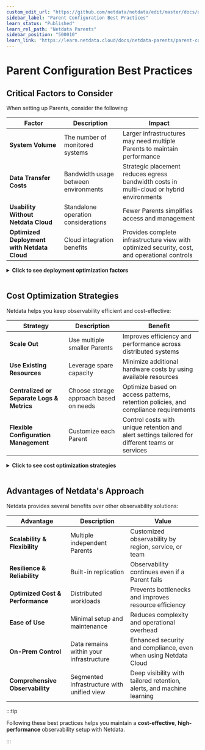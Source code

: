 ```yaml
---
custom_edit_url: "https://github.com/netdata/netdata/edit/master/docs/observability-centralization-points/best-practices.md"
sidebar_label: "Parent Configuration Best Practices"
learn_status: "Published"
learn_rel_path: "Netdata Parents"
sidebar_position: "500010"
learn_link: "https://learn.netdata.cloud/docs/netdata-parents/parent-configuration-best-practices"
---
```


# Parent Configuration Best Practices

## Critical Factors to Consider

When setting up Parents, consider the following:

| Factor                                      | Description                          | Impact                                                                                        |
|---------------------------------------------|--------------------------------------|-----------------------------------------------------------------------------------------------|
| **System Volume**                           | The number of monitored systems      | Larger infrastructures may need multiple Parents to maintain performance                      |
| **Data Transfer Costs**                     | Bandwidth usage between environments | Strategic placement reduces egress bandwidth costs in multi-cloud or hybrid environments      |
| **Usability Without Netdata Cloud**         | Standalone operation considerations  | Fewer Parents simplifies access and management                                                |
| **Optimized Deployment with Netdata Cloud** | Cloud integration benefits           | Provides complete infrastructure view with optimized security, cost, and operational controls |

<details>
<summary><strong>Click to see deployment optimization factors</strong></summary><br/>

```mermaid
flowchart TB
    A[A]
    B[B]
    C[C]
    D[D]
    B1[B1]
    C1[C1]
    D1[D1]
    A("**Optimized Deployment**<br/>with Netdata Cloud")
    B("Security")
    C("Cost")
    D("Operational Needs")
    B1("Internet access controls")
    C1("Bandwidth and<br/>resource allocation")
    D1("Regional, service, or<br/>team-based isolation")
    A --> B
    A --> C
    A --> D
    B --> B1
    C --> C1
    D --> D1
    classDef default fill: #f9f9f9, stroke: #333, stroke-width: 2px, color: #2c3e50, rx: 10, ry: 10
    classDef factors fill: #e8f5e8, stroke: #27ae60, stroke-width: 2px, color: #2c3e50, rx: 10, ry: 10
    class A default
    class B factors
    class C factors
    class D factors
    class B1 factors
    class C1 factors
    class D1 factors
```

</details><br/>

## Cost Optimization Strategies

Netdata helps you keep observability efficient and cost-effective:

| Strategy                                   | Description                            | Benefit                                                                                         |
|--------------------------------------------|----------------------------------------|-------------------------------------------------------------------------------------------------|
| **Scale Out**                              | Use multiple smaller Parents           | Improves efficiency and performance across distributed systems                                  |
| **Use Existing Resources**                 | Leverage spare capacity                | Minimize additional hardware costs by using available resources                                 |
| **Centralized or Separate Logs & Metrics** | Choose storage approach based on needs | Optimize based on access patterns, retention policies, and compliance requirements              |
| **Flexible Configuration Management**      | Customize each Parent                  | Control costs with unique retention and alert settings tailored for different teams or services |

<details>
<summary><strong>Click to see cost optimization strategies</strong></summary><br/>

```mermaid
flowchart TB
    A[A]
    B[B]
    C[C]
    D[D]
    E[E]
    B1[B1]
    C1[C1]
    D1[D1]
    E1[E1]
    A("**Cost Optimization**<br/>Strategies")
    B("Scale Out")
    C("Use Existing<br/>Resources")
    D("Centralized or<br/>Separate Logs & Metrics")
    E("Flexible<br/>Configuration Management")
    B1("Multiple smaller<br/>Parents")
    C1("Leverage spare capacity")
    D1("Based on access needs,<br/>retention policies,<br/>and compliance")
    E1("Unique settings for<br/>different teams or services")
    A --> B
    A --> C
    A --> D
    A --> E
    B --> B1
    C --> C1
    D --> D1
    E --> E1
    classDef default fill: #f9f9f9, stroke: #333, stroke-width: 2px, color: #2c3e50, rx: 10, ry: 10
    classDef strategies fill: #e8f5e8, stroke: #27ae60, stroke-width: 2px, color: #2c3e50, rx: 10, ry: 10
    class A default
    class B strategies
    class C strategies
    class D strategies
    class E strategies
    class B1 strategies
    class C1 strategies
    class D1 strategies
    class E1 strategies
```

</details><br/>

## Advantages of Netdata's Approach

Netdata provides several benefits over other observability solutions:

| Advantage                        | Description                                | Value                                                                 |
|----------------------------------|--------------------------------------------|-----------------------------------------------------------------------|
| **Scalability & Flexibility**    | Multiple independent Parents               | Customized observability by region, service, or team                  |
| **Resilience & Reliability**     | Built-in replication                       | Observability continues even if a Parent fails                        |
| **Optimized Cost & Performance** | Distributed workloads                      | Prevents bottlenecks and improves resource efficiency                 |
| **Ease of Use**                  | Minimal setup and maintenance              | Reduces complexity and operational overhead                           |
| **On-Prem Control**              | Data remains within your infrastructure    | Enhanced security and compliance, even when using Netdata Cloud       |
| **Comprehensive Observability**  | Segmented infrastructure with unified view | Deep visibility with tailored retention, alerts, and machine learning |

:::tip

Following these best practices helps you maintain a **cost-effective**, **high-performance** observability setup with Netdata.

:::
